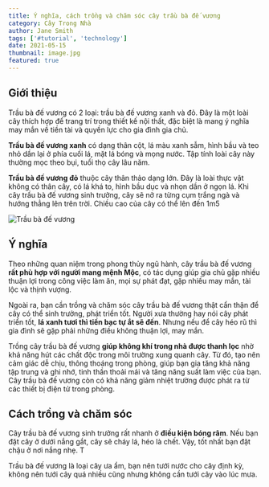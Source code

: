 ```yaml
---
title: Ý nghĩa, cách trồng và chăm sóc cây trầu bà đế vương
category: Cây Trong Nhà
author: Jane Smith
tags: ['#tutorial', 'technology']
date: 2021-05-15
thumbnail: image.jpg
featured: true
---
```


## Giới thiệu

Trầu bà đế vương có 2 loại: trầu bà đế vương xanh và đỏ. Đây là một loài cây thích hợp để trang trí trong thiết kế nội thất, 
đặc biệt là mang ý nghĩa may mắn về tiền tài và quyền lực cho gia đình gia chủ. 

**Trầu bà đế vương xanh** có dạng thân cột, lá màu xanh sẫm, hình bầu và teo nhỏ dần lại ở phía cuối lá, mặt lá bóng và mọng nước. 
Tập tính loài cây này thường mọc theo bụi, tuổi thọ cây lâu năm.

**Trầu bà đế vương đỏ** thuộc cây thân thảo dạng lớn. Đây là loài thực vật không có thân cây, có lá khá to, hình bầu dục và nhọn dần 
ở ngọn lá. Khi cây trầu bà đế vương sinh trưởng, cây sẽ nở ra từng cụm trắng ngà và hướng thẳng lên trên trời. Chiều cao của cây 
có thể lên đến 1m5

![Trầu bà đế vương](./image2.jpg 'Trầu bà đế vương')

## Ý nghĩa

Theo những quan niệm trong phong thủy ngũ hành, cây trầu bà đế vương **rất phù hợp với người mang mệnh Mộc**, có tác dụng giúp gia chủ 
gặp nhiều thuận lợi trong công việc làm ăn, mọi sự phát đạt, gặp nhiều may mắn, tài lộc và thịnh vượng.

Ngoài ra, bạn cần trồng và chăm sóc cây trầu bà đế vương thật cẩn thận để cây có thể sinh trưởng, phát triển tốt. Người xưa thường 
hay nói cây phát triển tốt, **lá xanh tươi thì tiền bạc tự ắt sẽ đến**. Nhưng nếu để cây héo rũ thì gia đình sẽ gặp phải những điều 
không thuận lợi, may mắn.

Trồng cây trầu bà đế vương **giúp không khí trong nhà được thanh lọc** nhờ khả năng hút các chất độc trong môi trường xung quanh cây. 
Từ đó, tạo nên cảm giác dễ chịu, thông thoáng trong phòng, giúp bạn gia tăng khả năng tập trung và ghi nhớ, tinh thần thoải mái 
và tăng năng suất làm việc của bạn. Cây trầu bà đế vương còn có khả năng giảm nhiệt trường được phát ra từ các thiết bị điện tử trong phòng.

## Cách trồng và chăm sóc

Cây trầu bà đế vương sinh trưởng rất nhanh ở **điều kiện bóng râm**. Nếu bạn đặt cây ở dưới nắng gắt, cây sẽ cháy lá, héo là chết. 
Vậy, tốt nhất bạn đặt chậu ở nơi nắng nhẹ. T

Trầu bà đế vương là loại cây ưa ẩm, bạn nên tưới nước cho cây định kỳ, không nên tưới cây quá nhiều cũng nhưng không cần tưới cây 
vào lúc mưa.